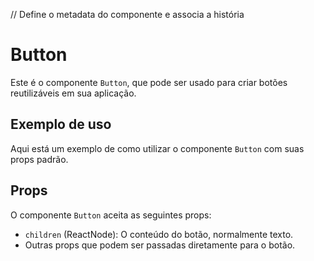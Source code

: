 
// Define o metadata do componente e associa a história
<Meta title="Button" of={ButtonStories} />

# Button

Este é o componente `Button`, que pode ser usado para criar botões reutilizáveis em sua aplicação.

## Exemplo de uso

Aqui está um exemplo de como utilizar o componente `Button` com suas props padrão.

<Canvas>
  <Story name="Primary">
    <ButtonStories.Primary />
    <ButtonStories.Secundary />
  </Story>
</Canvas>

## Props

O componente `Button` aceita as seguintes props:

- `children` (ReactNode): O conteúdo do botão, normalmente texto.
- Outras props que podem ser passadas diretamente para o botão.
